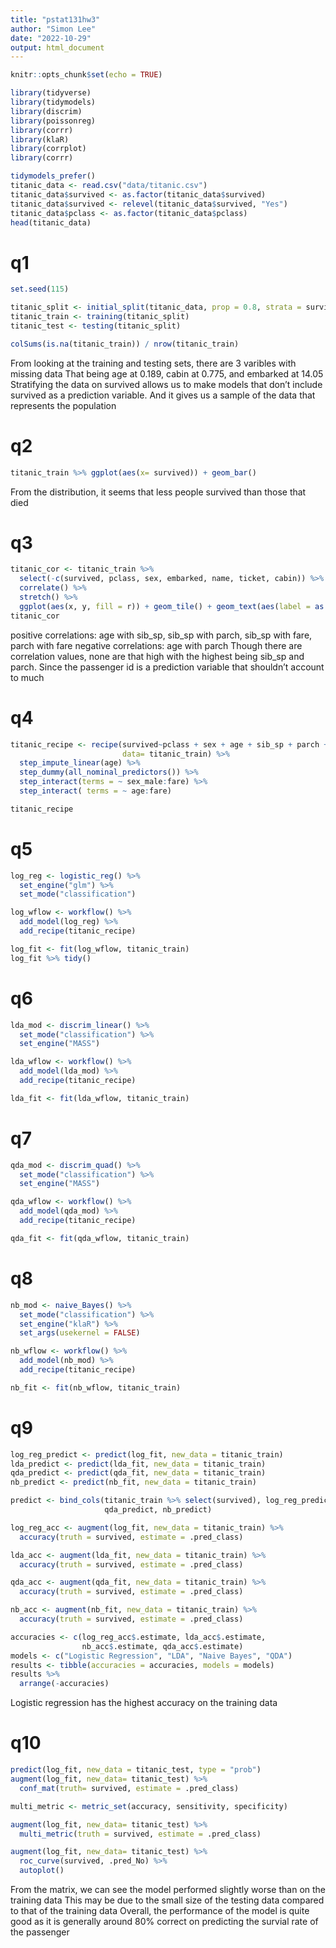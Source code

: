 ```yaml
---
title: "pstat131hw3"
author: "Simon Lee"
date: "2022-10-29"
output: html_document
---
```


```r
knitr::opts_chunk$set(echo = TRUE)
```


```r
library(tidyverse)
library(tidymodels)
library(discrim)
library(poissonreg)
library(corrr)
library(klaR)
library(corrplot)
library(corrr)
```

```r
tidymodels_prefer()
titanic_data <- read.csv("data/titanic.csv")
titanic_data$survived <- as.factor(titanic_data$survived)
titanic_data$survived <- relevel(titanic_data$survived, "Yes")
titanic_data$pclass <- as.factor(titanic_data$pclass)
head(titanic_data)
```

# q1
```r
set.seed(115)

titanic_split <- initial_split(titanic_data, prop = 0.8, strata = survived)
titanic_train <- training(titanic_split)
titanic_test <- testing(titanic_split)

colSums(is.na(titanic_train)) / nrow(titanic_train)
```
From looking at the training and testing sets, there are 3 varibles with missing data
That being age at 0.189, cabin at 0.775, and embarked at 14.05
Stratifying the data on survived allows us to make models that don't include survived
as a prediction variable. And it gives us a sample of the data that represents the population

# q2
```r
titanic_train %>% ggplot(aes(x= survived)) + geom_bar()
```

From the distribution, it seems that less people survived than those that died

# q3
```r
titanic_cor <- titanic_train %>% 
  select(-c(survived, pclass, sex, embarked, name, ticket, cabin)) %>% 
  correlate() %>% 
  stretch() %>%
  ggplot(aes(x, y, fill = r)) + geom_tile() + geom_text(aes(label = as.character(fashion(r))))
titanic_cor
```


positive correlations: age with sib_sp, sib_sp with parch, sib_sp with fare, parch with fare
negative correlations: age with parch
Though there are correlation values, none are that high with the highest being sib_sp and parch. Since
the passenger id is a prediction variable that shouldn't account to much

# q4
```r
titanic_recipe <- recipe(survived~pclass + sex + age + sib_sp + parch + fare,
                         data= titanic_train) %>% 
  step_impute_linear(age) %>% 
  step_dummy(all_nominal_predictors()) %>% 
  step_interact(terms = ~ sex_male:fare) %>% 
  step_interact( terms = ~ age:fare)

titanic_recipe
```

# q5
```r
log_reg <- logistic_reg() %>%
  set_engine("glm") %>% 
  set_mode("classification")

log_wflow <- workflow() %>% 
  add_model(log_reg) %>% 
  add_recipe(titanic_recipe)

log_fit <- fit(log_wflow, titanic_train)
log_fit %>% tidy()
```

# q6
```r
lda_mod <- discrim_linear() %>% 
  set_mode("classification") %>% 
  set_engine("MASS")

lda_wflow <- workflow() %>% 
  add_model(lda_mod) %>%
  add_recipe(titanic_recipe)

lda_fit <- fit(lda_wflow, titanic_train)
```

# q7
```r
qda_mod <- discrim_quad() %>% 
  set_mode("classification") %>% 
  set_engine("MASS")

qda_wflow <- workflow() %>% 
  add_model(qda_mod) %>%
  add_recipe(titanic_recipe)

qda_fit <- fit(qda_wflow, titanic_train)
```

# q8
```r
nb_mod <- naive_Bayes() %>% 
  set_mode("classification") %>% 
  set_engine("klaR") %>% 
  set_args(usekernel = FALSE)

nb_wflow <- workflow() %>%  
  add_model(nb_mod) %>% 
  add_recipe(titanic_recipe)

nb_fit <- fit(nb_wflow, titanic_train)
```

# q9
```r
log_reg_predict <- predict(log_fit, new_data = titanic_train)
lda_predict <- predict(lda_fit, new_data = titanic_train)
qda_predict <- predict(qda_fit, new_data = titanic_train)
nb_predict <- predict(nb_fit, new_data = titanic_train)

predict <- bind_cols(titanic_train %>% select(survived), log_reg_predict, lda_predict,
                     qda_predict, nb_predict)
```

```r
log_reg_acc <- augment(log_fit, new_data = titanic_train) %>%
  accuracy(truth = survived, estimate = .pred_class)

lda_acc <- augment(lda_fit, new_data = titanic_train) %>%
  accuracy(truth = survived, estimate = .pred_class)

qda_acc <- augment(qda_fit, new_data = titanic_train) %>%
  accuracy(truth = survived, estimate = .pred_class)

nb_acc <- augment(nb_fit, new_data = titanic_train) %>%
  accuracy(truth = survived, estimate = .pred_class)

```

```r
accuracies <- c(log_reg_acc$.estimate, lda_acc$.estimate, 
                nb_acc$.estimate, qda_acc$.estimate)
models <- c("Logistic Regression", "LDA", "Naive Bayes", "QDA")
results <- tibble(accuracies = accuracies, models = models)
results %>% 
  arrange(-accuracies)
```
Logistic regression has the highest accuracy on the training data

# q10
```r
predict(log_fit, new_data = titanic_test, type = "prob")
augment(log_fit, new_data= titanic_test) %>% 
  conf_mat(truth= survived, estimate = .pred_class)

multi_metric <- metric_set(accuracy, sensitivity, specificity)

augment(log_fit, new_data= titanic_test) %>% 
  multi_metric(truth = survived, estimate = .pred_class)

augment(log_fit, new_data= titanic_test) %>% 
  roc_curve(survived, .pred_No) %>% 
  autoplot()
```


From the matrix, we can see the model performed slightly worse than on the training data
This may be due to the small size of the testing data compared to that of the training data
Overall, the performance of the model is quite good as it is generally around 80% correct on
predicting the survial rate of the passenger
